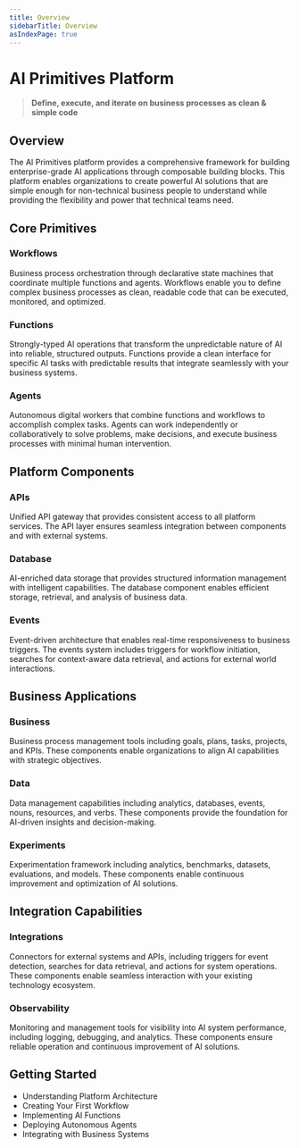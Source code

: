 ```yaml
---
title: Overview
sidebarTitle: Overview
asIndexPage: true
---
```


# AI Primitives Platform

> **Define, execute, and iterate on business processes as clean & simple code**

## Overview

The AI Primitives platform provides a comprehensive framework for building enterprise-grade AI applications through composable building blocks. This platform enables organizations to create powerful AI solutions that are simple enough for non-technical business people to understand while providing the flexibility and power that technical teams need.

## Core Primitives

### Workflows

Business process orchestration through declarative state machines that coordinate multiple functions and agents. Workflows enable you to define complex business processes as clean, readable code that can be executed, monitored, and optimized.

### Functions

Strongly-typed AI operations that transform the unpredictable nature of AI into reliable, structured outputs. Functions provide a clean interface for specific AI tasks with predictable results that integrate seamlessly with your business systems.

### Agents

Autonomous digital workers that combine functions and workflows to accomplish complex tasks. Agents can work independently or collaboratively to solve problems, make decisions, and execute business processes with minimal human intervention.

## Platform Components

### APIs

Unified API gateway that provides consistent access to all platform services. The API layer ensures seamless integration between components and with external systems.

### Database

AI-enriched data storage that provides structured information management with intelligent capabilities. The database component enables efficient storage, retrieval, and analysis of business data.

### Events

Event-driven architecture that enables real-time responsiveness to business triggers. The events system includes triggers for workflow initiation, searches for context-aware data retrieval, and actions for external world interactions.

## Business Applications

### Business

Business process management tools including goals, plans, tasks, projects, and KPIs. These components enable organizations to align AI capabilities with strategic objectives.

### Data

Data management capabilities including analytics, databases, events, nouns, resources, and verbs. These components provide the foundation for AI-driven insights and decision-making.

### Experiments

Experimentation framework including analytics, benchmarks, datasets, evaluations, and models. These components enable continuous improvement and optimization of AI solutions.

## Integration Capabilities

### Integrations

Connectors for external systems and APIs, including triggers for event detection, searches for data retrieval, and actions for system operations. These components enable seamless interaction with your existing technology ecosystem.

### Observability

Monitoring and management tools for visibility into AI system performance, including logging, debugging, and analytics. These components ensure reliable operation and continuous improvement of AI solutions.

## Getting Started

- Understanding Platform Architecture
- Creating Your First Workflow
- Implementing AI Functions
- Deploying Autonomous Agents
- Integrating with Business Systems
